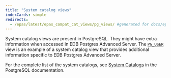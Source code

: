 ```yaml
---
title: "System catalog views"
indexCards: simple
redirects:
  - /epas/latest/epas_compat_cat_views/pg_views/ #generated for docs/epas/reorg-role-use-case-mode
---
```


System catalog views are present in PostgreSQL. They might have extra information when accessed in EDB Postgres Advanced Server. The [`PG_USER`](pg_user) view is an example of a system catalog view that provides additional information specific to EDB Postgres Advanced Server.         

For the complete list of the system catalogs, see [System Catalogs](https://www.postgresql.org/docs/current/catalogs.html) in the PostgreSQL documentation. 